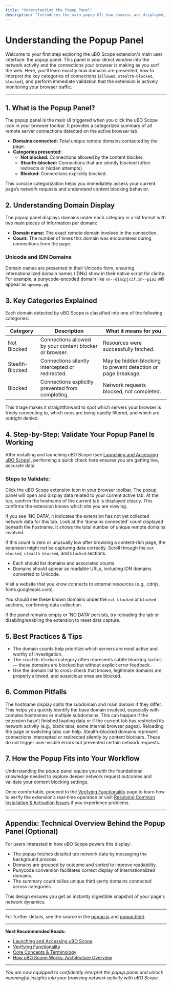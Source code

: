 ```yaml
---
title: "Understanding the Popup Panel"
description: "Introduces the main popup UI: how domains are displayed, interpreting categories (allowed, stealth, blocked), and immediate steps to validate that the extension is working."
---
```


# Understanding the Popup Panel

Welcome to your first step exploring the uBO Scope extension's main user interface: the popup panel. This panel is your direct window into the network activity and the connections your browser is making as you surf the web. Here, you'll learn exactly how domains are presented, how to interpret the key categories of connections (`allowed`, `stealth-blocked`, `blocked`), and perform immediate validation that the extension is actively monitoring your browser traffic.

---

## 1. What is the Popup Panel?

The popup panel is the main UI triggered when you click the uBO Scope icon in your browser toolbar. It provides a categorized summary of all remote server connections detected on the active browser tab.

- **Domains connected:** Total unique remote domains contacted by the page.
- **Categories presented:**
  - **Not blocked:** Connections allowed by the content blocker.
  - **Stealth-blocked:** Connections that are silently blocked (often redirects or hidden attempts).
  - **Blocked:** Connections explicitly blocked.

This concise categorization helps you immediately assess your current page’s network requests and understand content blocking behavior.

## 2. Understanding Domain Display

The popup panel displays domains under each category in a list format with two main pieces of information per domain:

- **Domain name:** The exact remote domain involved in the connection.
- **Count:** The number of times this domain was encountered during connections from the page.

### Unicode and IDN Domains

Domain names are presented in their Unicode form, ensuring internationalized domain names (IDNs) show in their native script for clarity. For example, a punycode-encoded domain like `xn--d1acpjx3f.xn--p1ai` will appear as `пример.рф`.

## 3. Key Categories Explained

Each domain detected by uBO Scope is classified into one of the following categories:

| Category         | Description                                             | What it means for you                   |
|------------------|---------------------------------------------------------|----------------------------------------|
| Not Blocked      | Connections allowed by your content blocker or browser. | Resources were successfully fetched.   |
| Stealth-Blocked  | Connections silently intercepted or redirected.         | May be hidden blocking to prevent detection or page breakage. |
| Blocked          | Connections explicitly prevented from completing.       | Network requests blocked, not completed. |

This triage makes it straightforward to spot which servers your browser is freely connecting to, which ones are being quietly filtered, and which are outright denied.

## 4. Step-by-Step: Validate Your Popup Panel Is Working

After installing and launching uBO Scope (see [Launching and Accessing uBO Scope](../first-run-experience/launching-extension)), performing a quick check here ensures you are getting live, accurate data.

### Steps to Validate:

<Steps>
<Step title="Open the Popup Panel">
Click the uBO Scope extension icon in your browser toolbar. The popup panel will open and display data related to your current active tab.
</Step>
<Step title="Check the Tab Hostname Header">
At the top, confirm the hostname of the current tab is displayed clearly. This confirms the extension knows which site you are viewing.

If you see 'NO DATA', it indicates the extension has not yet collected network data for this tab.
</Step>
<Step title="Review Domains Connected Summary">
Look at the ‘domains connected’ count displayed beneath the hostname. It shows the total number of unique remote domains involved.

If this count is zero or unusually low after browsing a content-rich page, the extension might not be capturing data correctly.
</Step>
<Step title="Inspect Each Category List">
Scroll through the `not blocked`, `stealth-blocked`, and `blocked` sections.
- Each should list domains and associated counts.
- Domains should appear as readable URLs, including IDN domains converted to Unicode.
</Step>
<Step title="Identify Expected Network Activity">
Visit a website that you know connects to external resources (e.g., cdnjs, fonts.googleapis.com).

You should see these known domains under the `not blocked` or `blocked` sections, confirming data collection.
</Step>
</Steps>

<Tip>
If the panel remains empty or ‘NO DATA’ persists, try reloading the tab or disabling/enabling the extension to reset data capture.
</Tip>

## 5. Best Practices & Tips

- The domain counts help prioritize which servers are most active and worthy of investigation.
- The `stealth-blocked` category often represents subtle blocking tactics — these domains are blocked but without explicit error feedback.
- Use the domain list to cross-check that known, legitimate domains are properly allowed, and suspicious ones are blocked.

## 6. Common Pitfalls

<AccordionGroup title="Common Popup Panel Confusions">
<Accordion title="Why does the hostname sometimes have two parts?">
The hostname display splits the subdomain and main domain if they differ. This helps you quickly identify the base domain involved, especially with complex hostnames or multiple subdomains.
</Accordion>
<Accordion title="No domains are showing despite browsing sites">
This can happen if the extension hasn’t finished loading data or if the current tab has restricted its network activity (e.g., blank tabs, some internal browser pages).
Reloading the page or switching tabs can help.
</Accordion>
<Accordion title="What does 'stealth-blocked' mean exactly?">
Stealth-blocked domains represent connections intercepted or redirected silently by content blockers. These do not trigger user-visible errors but prevented certain network requests.
</Accordion>
</AccordionGroup>

## 7. How the Popup Fits into Your Workflow

Understanding the popup panel equips you with the foundational knowledge needed to explore deeper network request outcomes and validate your content blocking settings.

Once comfortable, proceed to the [Verifying Functionality](../first-run-experience/quick-validation-steps) page to learn how to verify the extension’s real-time operation or visit [Resolving Common Installation & Activation Issues](../troubleshooting/common-issues) if you experience problems.

---

## Appendix: Technical Overview Behind the Popup Panel (Optional)

For users interested in how uBO Scope powers this display:

- The popup fetches detailed tab network data by messaging the background process.
- Domains are grouped by outcome and sorted to improve readability.
- Punycode conversion facilitates correct display of internationalized domains.
- The summary count tallies unique third-party domains connected across categories.

This design ensures you get an instantly digestible snapshot of your page's network dynamics.

---

For further details, see the source in the [popup.js](https://github.com/gorhill/uBO-Scope/blob/main/js/popup.js) and [popup.html](https://github.com/gorhill/uBO-Scope/blob/main/popup.html).

---

**Next Recommended Reads:**  
- [Launching and Accessing uBO Scope](../first-run-experience/launching-extension)  
- [Verifying Functionality](../first-run-experience/quick-validation-steps)  
- [Core Concepts & Terminology](../../overview/introduction/core-concepts-and-terms)  
- [How uBO Scope Works: Architecture Overview](../../overview/architecture/high-level-architecture)

---

*You are now equipped to confidently interpret the popup panel and unlock meaningful insights into your browsing network activity with uBO Scope.*